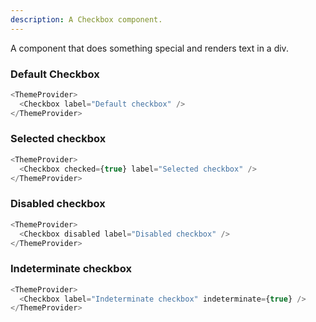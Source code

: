 ```yaml
---
description: A Checkbox component.
---
```



A component that does something special and renders text in a div.

### Default Checkbox

```js live
<ThemeProvider>
  <Checkbox label="Default checkbox" />
</ThemeProvider>
```

### Selected checkbox

```js live
<ThemeProvider>
  <Checkbox checked={true} label="Selected checkbox" />
</ThemeProvider>
```

### Disabled checkbox

```js live
<ThemeProvider>
  <Checkbox disabled label="Disabled checkbox" />
</ThemeProvider>
```

### Indeterminate checkbox

```js live
<ThemeProvider>
  <Checkbox label="Indeterminate checkbox" indeterminate={true} />
</ThemeProvider>
```
